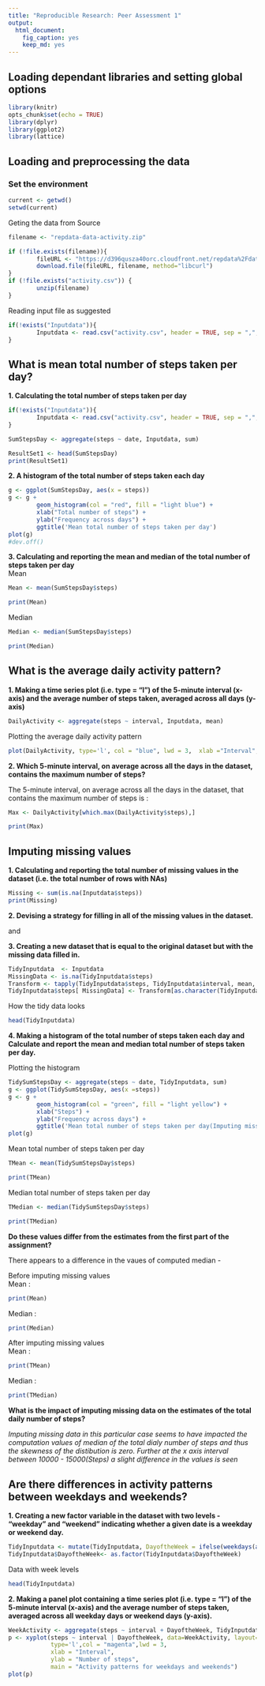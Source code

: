 ```yaml
---
title: "Reproducible Research: Peer Assessment 1"
output: 
  html_document: 
    fig_caption: yes
    keep_md: yes
---
```


## Loading dependant libraries and setting global options
```r
library(knitr)
opts_chunk$set(echo = TRUE)
library(dplyr)
library(ggplot2)
library(lattice)
```


## Loading and preprocessing the data

### Set the environment  
```r
current <- getwd()
setwd(current)
```
Geting the data from Source
```r
filename <- "repdata-data-activity.zip"

if (!file.exists(filename)){
        fileURL <- "https://d396qusza40orc.cloudfront.net/repdata%2Fdata%2Factivity.zip"
        download.file(fileURL, filename, method="libcurl")
}  
if (!file.exists("activity.csv")) { 
        unzip(filename) 
}
```
Reading input file as suggested 
```r
if(!exists("Inputdata")){
        Inputdata <- read.csv("activity.csv", header = TRUE, sep = ",", colClasses=c("numeric", "character", "numeric"))
}
```


## What is mean total number of steps taken per day?
**1. Calculating the total number of steps taken per day**
```r
if(!exists("Inputdata")){
        Inputdata <- read.csv("activity.csv", header = TRUE, sep = ",", colClasses=c("numeric", "character", "numeric"))
}

SumStepsDay <- aggregate(steps ~ date, Inputdata, sum)

ResultSet1 <- head(SumStepsDay)
print(ResultSet1)  
```
**2. A histogram of the total number of steps taken each day**
```r
g <- ggplot(SumStepsDay, aes(x = steps))
g <- g + 
        geom_histogram(col = "red", fill = "light blue") + 
        xlab("Total number of steps") +
        ylab("Frequency across days") +
        ggtitle('Mean total number of steps taken per day')
plot(g)
#dev.off()
```
**3. Calculating and reporting the mean and median of the total number of steps taken per day**  
Mean
```r
Mean <- mean(SumStepsDay$steps)
```
```r
print(Mean)
```
Median
```r
Median <- median(SumStepsDay$steps)
```
```r
print(Median)
```

## What is the average daily activity pattern?
**1. Making a time series plot (i.e. type = "l") of the 5-minute interval (x-axis) and the average number of steps taken, averaged across all days (y-axis)**
```r
DailyActivity <- aggregate(steps ~ interval, Inputdata, mean)
```
Plotting the average daily activity pattern
```r
plot(DailyActivity, type='l', col = "blue", lwd = 3,  xlab ="Interval", ylab= "Steps",main = "Average daily activity pattern")
```

**2. Which 5-minute interval, on average across all the days in the dataset, contains the maximum number of steps?**

The 5-minute interval, on average across all the days in the dataset, that contains the maximum number of steps is :
```r
Max <- DailyActivity[which.max(DailyActivity$steps),]
```
```r
print(Max)
```
## Imputing missing values
**1. Calculating and reporting the total number of missing values in the dataset (i.e. the total number of rows with NAs)**
```r
Missing <- sum(is.na(Inputdata$steps))
print(Missing)
```

**2. Devising a strategy for filling in all of the missing values in the dataset.**

and

**3. Creating a new dataset that is equal to the original dataset but with the missing data filled in.**
```r

TidyInputdata  <- Inputdata 
MissingData <- is.na(TidyInputdata$steps)
Transform <- tapply(TidyInputdata$steps, TidyInputdata$interval, mean, na.rm=TRUE, simplify=TRUE)
TidyInputdata$steps[ MissingData] <- Transform[as.character(TidyInputdata$interval[ MissingData])]
```
How the tidy data looks
```r
head(TidyInputdata)
```

**4. Making a histogram of the total number of steps taken each day and Calculate and report the mean and median total number of steps taken per day.**

Plotting the histogram
```r
TidySumStepsDay <- aggregate(steps ~ date, TidyInputdata, sum)
g <- ggplot(TidySumStepsDay, aes(x =steps))
g <- g + 
        geom_histogram(col = "green", fill = "light yellow") + 
        xlab("Steps") +
        ylab("Frequency across days") +
        ggtitle('Mean total number of steps taken per day(Imputing missing values)')
plot(g)
```

Mean total number of steps taken per day
```r
TMean <- mean(TidySumStepsDay$steps)
```
```r
print(TMean)
```
Median total number of steps taken per day
```r
TMedian <- median(TidySumStepsDay$steps)
```
```r
print(TMedian)
```
**Do these values differ from the estimates from the first part of the assignment?**

There appears to a difference in the vaues of computed median -

Before imputing missing values  
Mean : 
```r
print(Mean)
```
Median : 
```r
print(Median)
```

After imputing missing values  
Mean : 
```r
print(TMean)
```
Median : 
```r
print(TMedian)
```


**What is the impact of imputing missing data on the estimates of the total daily number of steps?**

*Imputing missing data in this particular case seems to have impacted the computation values of median of the total dialy number of steps and thus the skewness of the distibution is zero. Further at the x axis interval between 10000 - 15000(Steps) a slight difference in the values is seen*


## Are there differences in activity patterns between weekdays and weekends?
**1. Creating a new factor variable in the dataset with two levels - "weekday" and "weekend" indicating whether a given date is a weekday or weekend day.**
```r
TidyInputdata <- mutate(TidyInputdata, DayoftheWeek = ifelse(weekdays(as.Date(TidyInputdata$date))== "Saturday" | weekdays(as.Date(TidyInputdata$date)) == "Sunday", "weekend", "weekday"))
TidyInputdata$DayoftheWeek<- as.factor(TidyInputdata$DayoftheWeek)
```
Data with week levels
```r
head(TidyInputdata)
```


**2. Making a panel plot containing a time series plot (i.e. type = "l") of the 5-minute interval (x-axis) and the average number of steps taken, averaged across all weekday days or weekend days (y-axis).**

```r
WeekActivity <- aggregate(steps ~ interval + DayoftheWeek, TidyInputdata, mean)
p <- xyplot(steps ~ interval | DayoftheWeek, data=WeekActivity, layout=c(1,2), 
            type='l',col = "magenta",lwd = 3, 
            xlab = "Interval", 
            ylab = "Number of steps", 
            main = "Activity patterns for weekdays and weekends")
plot(p)
```

